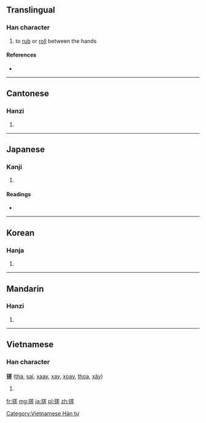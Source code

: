 ==Translingual==

===Han character===
{{Han char|rn=64|rad=手|as=10|sn=13|four=5801<sub>1</sub>|canj=手廿手一 (QTQM)}}

# to [[rub]] or [[roll]] between the hands

====References====
* {{Han ref|kx=0446.240|dkj=12476|dj=0797.080|hdz=31923.100|uh=6413|ud=25619|bh=B762|bd=46946}}

----

==Cantonese==

===Hanzi===
{{yue-hanzi|jyut=|y=[[chaai1]], [[cho1]]}}

# {{defn|Cantonese|sort=手10}}

----

==Japanese==

===Kanji===
{{ja-kanji|grade=|rs=手10}}

# {{defn|Japanese|sort=手10}}

====Readings====
* {{ja-readings|on=[[さ]] (sa), [[さい]] (sai)|kun=[[よる]] (yoru)}}

----

==Korean==

===Hanja===
{{ko-hanja|hangeul=차|eumhun=|rv=cha|mr=ch'a|y=cha}}

# {{defn|Korean|sort=手10}}

----

==Mandarin==

===Hanzi===
{{cmn-hanzi|pin=[[cuō]] ([[cuo1]]), [[zhǎo]] ([[zhao3]])|wg=[[ts'o1|ts'o<sup>1</sup>]], [[chao3|chao<sup>3</sup>]]}}

# {{defn|Mandarin|sort=手10}}

----

==Vietnamese==

===Han character===
'''搓''' ([[tha]], [[sai]], [[xaay]], [[xay]], [[xoay]], [[thoa]], [[xây]])

# {{defn|Vietnamese}}

[[Category:Vietnamese Hán tự]]

[[fr:搓]]
[[mg:搓]]
[[ja:搓]]
[[pl:搓]]
[[zh:搓]]